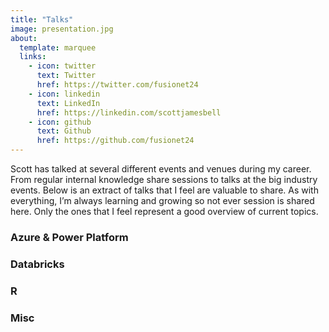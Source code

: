 ---
title: "Talks"
image: presentation.jpg
about:
  template: marquee
  links:
    - icon: twitter
      text: Twitter
      href: https://twitter.com/fusionet24
    - icon: linkedin
      text: LinkedIn
      href: https://linkedin.com/scottjamesbell
    - icon: github
      text: Github
      href: https://github.com/fusionet24
---

Scott has talked at several different events and venues during my career. From regular internal knowledge share sessions to talks at the big industry events. Below is an extract of talks that I feel are valuable to share. As with everything, I'm always learning and growing so not ever session is shared here. Only the ones that I feel represent a good overview of current topics.

### Azure & Power Platform

### Databricks

### R

### Misc
